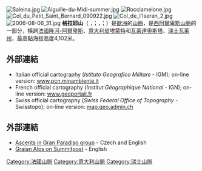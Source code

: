 [[Image:Saleina.jpg|right]]
[[Image:Aiguille-du-Midi-summer.jpg|right]]
[[Image:Rocciamelone.jpg|right]]
[[Image:Col_du_Petit_Saint_Bernard_090922.jpg|right]]
[[Image:Col_de_l'Iseran_2.jpg|right]]
[[Image:2006-08-06_31.jpg|right]]
{{noteTA
|G1=法国地名
}}
'''格拉耶山'''（{{lang-it|Alpi Graie}} ，{{IPA-it|ˈalpi ˈɡraːje|}}；{{lang-fr|Alpes grées}}，{{IPA-fr|alp ɡʁe|}}；{{lang-en|Graian Alps}}）是[[歐洲|歐洲]]的[[山脈|山脈]]，是[[西阿爾卑斯山脈|西阿爾卑斯山脈]]的一部分，橫跨[[法國|法國]][[隆河-阿爾卑斯|隆河-阿爾卑斯]]、[[意大利|意大利]][[皮埃蒙特|皮埃蒙特]]和[[瓦萊達奧斯塔|瓦萊達奧斯塔]]、[[瑞士|瑞士]][[瓦萊州|瓦萊州]]，最高點海拔高度4,102米。

==外部連結==
* Italian official cartography (''Istituto Geografico Militare'' - IGM); on-line version: [http://www.pcn.minambiente.it/viewer/ www.pcn.minambiente.it] {{Wayback|url=http://www.pcn.minambiente.it/viewer/ |date=20150208113946 }}
* French  official cartography (''Institut Géographique National'' - IGN); on-line version:  [http://www.geoportail.fr/5069711/visu2D/afficher-en-2d.htm www.geoportail.fr] {{Wayback|url=http://www.geoportail.fr/5069711/visu2D/afficher-en-2d.htm |date=20071113135629 }}
* Swiss official cartography (''Swiss Federal Office of Topography'' - Swisstopo); on-line version:  [http://map.geo.admin.ch/ map.geo.admin.ch] {{Wayback|url=http://map.geo.admin.ch/ |date=20121015022745 }}

==外部連結==
* [https://web.archive.org/web/20071203205039/http://www.supervht.com/Gran%20Paradiso.htm Ascents in Gran Paradiso group] - Czech and English
* [http://www.summitpost.org/area/range/325269/graie-alps.html Graian Alps on Summitpost] {{Wayback|url=http://www.summitpost.org/area/range/325269/graie-alps.html |date=20080511152127 }} - English

[[Category:法國山脈|Category:法國山脈]]
[[Category:意大利山脈|Category:意大利山脈]]
[[Category:瑞士山脈|Category:瑞士山脈]]
{{France-geo-stub}}
{{Italy-geo-stub}}
{{Switzerland-geo-stub}}